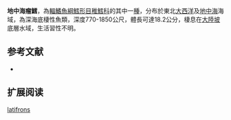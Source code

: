 {{Speciesbox
| name = 地中海瘤鱈
| status = NE
| status_system = iucn3.1
| trend = unknow
| genus = Guttigadus
| species = latifrons
| authority = Holt & Byrne, 1908
| synonyms = *''Laemonema latifrons '',Holt & Byrne, 1908 
}}
'''地中海瘤鱈'''，為[[輻鰭魚綱|輻鰭魚綱]][[鱈形目|鱈形目]][[稚鱈科|稚鱈科]]的其中一[[種|種]]，分布於東北[[大西洋|大西洋]]及[[地中海|地中海]]海域，為深海底棲性魚類，深度770-1850公尺，體長可達18.2公分，棲息在[[大陸坡|大陸坡]]底層水域，生活習性不明。

==参考文献==
*{{FishBase_species|genus=Guttigadus|species=latifrons|year=2016|month=1}}

== 扩展阅读 ==
{{refbegin}}
{{wikispecies-inline|Guttigadus latifrons|地中海瘤鱈}}
{{refend}}
{{Taxonbar|from=Q4485904}}

[[Category:瘤鱈屬|latifrons]]


{{鱈形目小作品}}